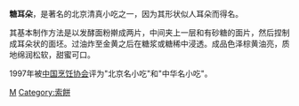 {{unreferenced|time=2011-10-08T11:18:54+00:00}}
'''糖耳朵'''，是著名的北京清真小吃之一，因为其形状似人耳朵而得名。

其基本制作方法是以发酵面粉擀成两片，中间夹上一层和有砂糖的面片，然后捏制成耳朵状的面坯。过油炸至金黄之后在糖浆或糖稀中浸透。成品色泽棕黄油亮，质地绵润松软，甜蜜可口。

1997年被[[中国烹饪协会|中国烹饪协会]]评为"北京名小吃"和"中华名小吃"。

{{老北京城}}

{{Dessert-stub}}

[[Category:京津小吃|M]]
[[Category:索餅|Category:索餅]]